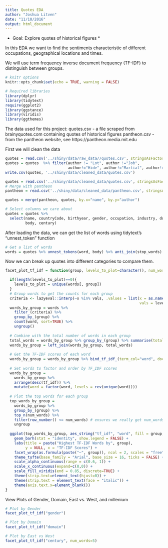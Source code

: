 ```yaml
---
title: Quotes EDA
author: "Joshua Litven"
date: "11/10/2016"
output: html_document
---
```


* Goal: Explore quotes of historical figures *

In this EDA we want to find the sentiments characteristic of different occupations, geographical locations and
times.

We will use term frequency inverse document frequency (TF-IDF) to distinguish between groups.

```r
# knitr options
knitr::opts_chunk$set(echo = TRUE, warning = FALSE)

# Required libraries
library(dplyr)
library(tidytext)
require(ggplot2)
library(ggstance)
library(viridis)
library(ggthemes)
```

The data used for this project: 
quotes.csv - a file scraped from brainyquotes.com containing quotes of historical figures
pantheon.csv - from the pantheon website, see https://pantheon.media.mit.edu

First we will clean the data
```r
quotes = read.csv('../shiny/data/raw_data//quotes.csv', stringsAsFactors=FALSE)
quotes = quotes  %>% filter(author != "Lot", author !="Job", 
                            author!="Hide", author!="Martial", author!="Homer")
write.csv(quotes, '../shiny/data/cleaned_data/quotes.csv')
```


```r
quotes = read.csv('../shiny/data/cleaned_data/quotes.csv', stringsAsFactors=FALSE)
# Merge with pantheon
pantheon = read.csv('../shiny/data/cleaned_data/pantheon.csv', stringsAsFactors=FALSE)

quotes = merge(pantheon, quotes, by.x="name", by.y="author")

# Select columns we care about
quotes = quotes %>% 
  select(name, countryCode, birthyear, gender, occupation, industry, domain,
         body, century)
```

After loading the data, we can get the list of words using tidytext's "unnest_token" function
```r
# Get a list of words
words = quotes %>% unnest_tokens(word, body) %>% anti_join(stop_words)
```

Now we can break up quotes into different categories to compare them.
```r
facet_plot_tf_idf = function(group, levels_to_plot=character(), num_words=10){

  if(length(levels_to_plot)==0){
    levels_to_plot = unique(words[, group])
  }
  # Group words to get the counts for each group
  criteria <- lazyeval::interp(~x %in% vals, .values = list(x = as.name(group),
                                                            vals = levels_to_plot))
  words_by_group = words %>% 
    filter_(criteria) %>% 
    group_by_(group) %>% 
    count(word, sort=TRUE) %>%
    ungroup()
  
  # Combine with the total number of words in each group
  total_words = words_by_group %>% group_by_(group) %>% summarise(total = sum(n))
  words_by_group = left_join(words_by_group, total_words)
  
  # Get the TF-IDF scores of each word
  words_by_group = words_by_group %>% bind_tf_idf_(term_col="word", document_col=group, n_col="n")
  
  # Set words to factor and order by TF_IDF scores
  words_by_group =
    words_by_group %>%
    arrange(desc(tf_idf)) %>%
    mutate(word = factor(word, levels = rev(unique(word))))
  
  # Plot the top words for each group
  top_words_by_group = 
    words_by_group %>% 
    group_by_(group) %>% 
    top_n(num_words) %>%
    filter(row_number() <= num_words) # ensures we really get num_words rows
    ungroup
  
  ggplot(top_words_by_group, aes_string("tf_idf", "word", fill = group, alpha = "tf_idf")) +
    geom_barh(stat = "identity", show.legend = FALSE) +
    labs(title = paste("Highest TF-IDF Words by", group),
         y = NULL, x = "TF-IDF Scores") +
    facet_wrap(as.formula(paste("~", group)), ncol = 2, scales = "free") +
    theme_tufte(base_family = "Arial", base_size = 16, ticks = FALSE) +
    scale_alpha_continuous(range = c(0.6, 1)) +
    scale_x_continuous(expand=c(0,0)) +
    scale_fill_viridis(end = 0.85, discrete=TRUE) +
    theme(strip.text=element_text(hjust=0)) +
    theme(strip.text = element_text(face = "italic")) +
    theme(axis.text.x=element_blank())
}
```

View Plots of Gender, Domain, East vs. West, and millenium
```r
# Plot by Gender
facet_plot_tf_idf("gender")
```

```r
# Plot by Domain
facet_plot_tf_idf("domain")
```


```r
# Plot by East vs West
facet_plot_tf_idf("century", num_words=5)
```

